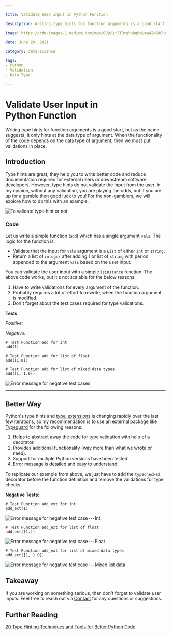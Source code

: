 ```yaml
---

title: Validate User Input in Python Function 

description: Writing type hints for function arguments is a good start, but as the name suggests, it only hints at the data type of argument. When the...

image: https://cdn-images-1.medium.com/max/800/1*lT0rghpDqMoLma42NGOChA.png

date: June 29, 2021

category: data-science

tags:
- Python
- Validation
- Data Type

---
```

 
 
# Validate User Input in Python Function 

Writing type hints for function arguments is a good start, but as the name suggests, it only hints at the data type of argument. When the functionality of the code depends on the data type of argument, then we must put validations in place. 

## Introduction 

Type hints are great, they help you to write better code and reduce
documentation required for external users or downstream software
developers. However, type hints do not validate the input from the user.
In my opinion, without any validation, you are playing the odds, but if
you are up for a gamble then good luck to you! For the non-gamblers, we
will explore how to do this with an example.

![To validate type-hint
or not](https://cdn-images-1.medium.com/max/800/1*lT0rghpDqMoLma42NGOChA.png)

### Code 

Let us write a simple function (`add`)
which has a single argument `vals`. The
logic for the function is:

-   Validate that the input for `vals` argument is a `List` of either `int` or
    `string`.
-   Return a list of `integer` after
    adding 1 or list of `string` with
    period appended to the argument `vals` based on the user input.

<script src="https://gist.github.com/6aravind/9b4da3c1ebf0b6384700ecad5c30f238.js?file=Function_Add.py"></script>

You can validate the user input with a simple `isinstance` function. The above code works, but it\'s not scalable
for the below reasons:

1.  Have to write validations for every argument of the
    function.
2.  Probably requires a lot of effort to rewrite, when the function
    argument is modified.
3.  Don't forget about the test cases required for type
    validations.

**Tests**

*Positive:*

<script src="https://gist.github.com/6aravind/9b4da3c1ebf0b6384700ecad5c30f238.js?file=Test_Function_add_for_Positive_Flow.py"></script>


*Negative:*

``` 
# Test Function add for int
add(1)
```

``` 
# Test Function add for list of float
add([1.0])
```

``` 
# Test Function add for list of mixed data types
add([1, 1.0])
```

![Error message for negative
test cases](https://cdn-images-1.medium.com/max/800/1*h1kDU8Z4vHKD4CVqsnFAtQ.png)




---

 
 
## Better Way 

Python's type hints and
[type\_extensions](https://github.com/python/typing/tree/master/typing_extensions) is changing rapidly over the last few iterations, so
my recommendation is to use an external package like
[Typeguard](https://pypi.org/project/typeguard/) for the following reasons:

1.  Helps to abstract away the code for type validation with help of a
    decorator.
2.  Provides additional functionality (way more than what we wrote or
    need).
3.  Support for multiple Python versions have been tested.
4.  Error message is detailed and easy to understand.

To replicate our example from above, we just have to add the
`typechecked` decorator before the
function definition and remove the validations for type checks.

<script src="https://gist.github.com/6aravind/9b4da3c1ebf0b6384700ecad5c30f238.js?file=Function_Add_with_typeguard.py"></script>


**Negative Tests:**

``` 
# Test Function add_ext for int
add_ext(1)
```

![Error message for negative test
case --- Int](https://cdn-images-1.medium.com/max/800/1*xAxUxCq_RmUSFOeQ3U5RaA.png)

``` 
# Test Function add_ext for list of float
add_ext([1.])
```

![Error message for negative test
case --- Float](https://cdn-images-1.medium.com/max/800/1*MJ9HTZTuJBNXR-ly2CkOSA.png)

``` 
# Test Function add_ext for list of mixed data types
add_ext([1, 1.0])
```

![Error message for negative test case --- Mixed
list data](https://cdn-images-1.medium.com/max/800/1*uxG2VciSE8rTNvFuik_8OQ.png)

## Takeaway 

If you are working on something serious, then don't forget to validate
user inputs. Feel free to reach out via
[Contact](https://raravind.com/#contact) for any questions or suggestions.

## Further Reading 

[20 Type Hinting Techniques and Tools for Better Python
Code](https://betterprogramming.pub/twenty-type-hinting-techniques-and-tools-for-better-python-code-e877e0b0c679)

